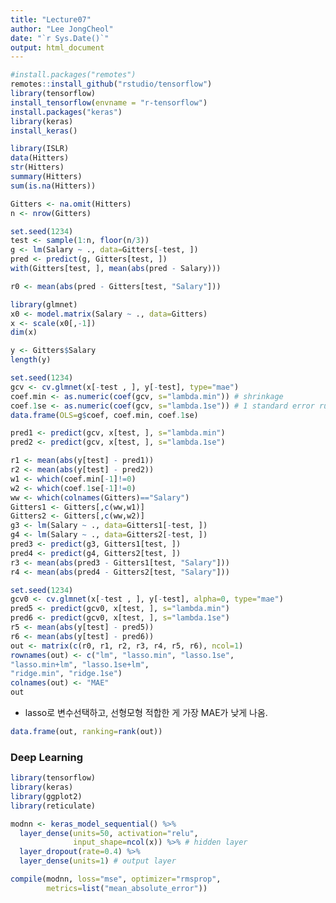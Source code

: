 ```yaml
---
title: "Lecture07"
author: "Lee JongCheol"
date: "`r Sys.Date()`"
output: html_document
---
```


```r
#install.packages("remotes")
remotes::install_github("rstudio/tensorflow")
library(tensorflow)
install_tensorflow(envname = "r-tensorflow")
install.packages("keras")
library(keras)
install_keras()
```

```r
library(ISLR)
data(Hitters)
str(Hitters)
summary(Hitters)
sum(is.na(Hitters))
```

```r
Gitters <- na.omit(Hitters)
n <- nrow(Gitters)

set.seed(1234)
test <- sample(1:n, floor(n/3))
g <- lm(Salary ~ ., data=Gitters[-test, ])
pred <- predict(g, Gitters[test, ])
with(Gitters[test, ], mean(abs(pred - Salary)))
```

```r
r0 <- mean(abs(pred - Gitters[test, "Salary"]))

library(glmnet)
x0 <- model.matrix(Salary ~ ., data=Gitters)
x <- scale(x0[,-1])
dim(x)
```

```r
y <- Gitters$Salary
length(y)
```

```r
set.seed(1234)
gcv <- cv.glmnet(x[-test , ], y[-test], type="mae") 
coef.min <- as.numeric(coef(gcv, s="lambda.min")) # shrinkage
coef.1se <- as.numeric(coef(gcv, s="lambda.1se")) # 1 standard error rule
data.frame(OLS=g$coef, coef.min, coef.1se)
```

```r
pred1 <- predict(gcv, x[test, ], s="lambda.min")
pred2 <- predict(gcv, x[test, ], s="lambda.1se")
```

```r
r1 <- mean(abs(y[test] - pred1))
r2 <- mean(abs(y[test] - pred2))
w1 <- which(coef.min[-1]!=0)
w2 <- which(coef.1se[-1]!=0)
ww <- which(colnames(Gitters)=="Salary")
Gitters1 <- Gitters[,c(ww,w1)]
Gitters2 <- Gitters[,c(ww,w2)]
g3 <- lm(Salary ~ ., data=Gitters1[-test, ])
g4 <- lm(Salary ~ ., data=Gitters2[-test, ])
pred3 <- predict(g3, Gitters1[test, ])
pred4 <- predict(g4, Gitters2[test, ])
r3 <- mean(abs(pred3 - Gitters1[test, "Salary"]))
r4 <- mean(abs(pred4 - Gitters2[test, "Salary"]))
```

```r
set.seed(1234)
gcv0 <- cv.glmnet(x[-test , ], y[-test], alpha=0, type="mae")
pred5 <- predict(gcv0, x[test, ], s="lambda.min")
pred6 <- predict(gcv0, x[test, ], s="lambda.1se")
r5 <- mean(abs(y[test] - pred5))
r6 <- mean(abs(y[test] - pred6))
out <- matrix(c(r0, r1, r2, r3, r4, r5, r6), ncol=1)
rownames(out) <- c("lm", "lasso.min", "lasso.1se",
"lasso.min+lm", "lasso.1se+lm",
"ridge.min", "ridge.1se")
colnames(out) <- "MAE"
out
```
* lasso로 변수선택하고, 선형모형 적합한 게 가장 MAE가 낮게 나옴.

```r
data.frame(out, ranking=rank(out))
```

### Deep Learning

```r
library(tensorflow)
library(keras)
library(ggplot2)
library(reticulate)
```

```r
modnn <- keras_model_sequential() %>%
  layer_dense(units=50, activation="relu",
              input_shape=ncol(x)) %>% # hidden layer
  layer_dropout(rate=0.4) %>%
  layer_dense(units=1) # output layer
```

```r
compile(modnn, loss="mse", optimizer="rmsprop",
        metrics=list("mean_absolute_error"))
```

```r

```

```r

```

```r

```

```r

```


